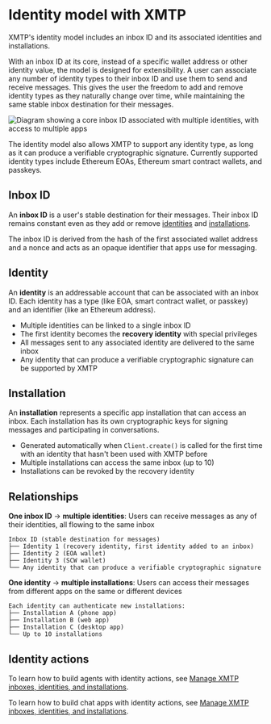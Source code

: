 # Identity model with XMTP

XMTP's identity model includes an inbox ID and its associated identities and installations.

With an inbox ID at its core, instead of a specific wallet address or other identity value, the model is designed for extensibility. A user can associate any number of identity types to their inbox ID and use them to send and receive messages. This gives the user the freedom to add and remove identity types as they naturally change over time, while maintaining the same stable inbox destination for their messages.

![Diagram showing a core inbox ID associated with multiple identities, with access to multiple apps](https://raw.githubusercontent.com/xmtp/docs-xmtp-org/refs/heads/main/docs/pages/img/multi-id.png)

The identity model also allows XMTP to support any identity type, as long as it can produce a verifiable cryptographic signature. Currently supported identity types include Ethereum EOAs, Ethereum smart contract wallets, and passkeys.

## Inbox ID

An **inbox ID** is a user's stable destination for their messages. Their inbox ID remains constant even as they add or remove [identities](#identity) and [installations](#installation).

The inbox ID is derived from the hash of the first associated wallet address and a nonce and acts as an opaque identifier that apps use for messaging.

## Identity

An **identity** is an addressable account that can be associated with an inbox ID. Each identity has a type (like EOA, smart contract wallet, or passkey) and an identifier (like an Ethereum address).

- Multiple identities can be linked to a single inbox ID
- The first identity becomes the **recovery identity** with special privileges
- All messages sent to any associated identity are delivered to the same inbox
- Any identity that can produce a verifiable cryptographic signature can be supported by XMTP

## Installation

An **installation** represents a specific app installation that can access an inbox. Each installation has its own cryptographic keys for signing messages and participating in conversations.

- Generated automatically when `Client.create()` is called for the first time with an identity that hasn't been used with XMTP before
- Multiple installations can access the same inbox (up to 10)
- Installations can be revoked by the recovery identity

## Relationships

**One inbox ID** → **multiple identities**: Users can receive messages as any of their identities, all flowing to the same inbox

```text
Inbox ID (stable destination for messages)
├── Identity 1 (recovery identity, first identity added to an inbox)
├── Identity 2 (EOA wallet)
├── Identity 3 (SCW wallet)
└── Any identity that can produce a verifiable cryptographic signature
```

**One identity** → **multiple installations**: Users can access their messages from different apps on the same or different devices

```text
Each identity can authenticate new installations:
├── Installation A (phone app)
├── Installation B (web app)
├── Installation C (desktop app)
└── Up to 10 installations
```

## Identity actions

To learn how to build agents with identity actions, see [Manage XMTP inboxes, identities, and installations](/agents/build-agents/local-database).

To learn how to build chat apps with identity actions, see [Manage XMTP inboxes, identities, and installations](/chat-apps/core-messaging/manage-inboxes).
